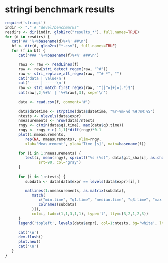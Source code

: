 # stringi benchmark results #

```r
require('stringi')
indir <- "." # "devel/benchmarks"
resdirs <- dir(indir, glob2rx("results_*"), full.names=TRUE)
for (d in resdirs) {
   cat('## '%+%basename(d)%+%' ##\n')
   bf <- dir(d, glob2rx("*.csv"), full.names=TRUE)
   for (f in bf) {
      cat('### '%+%basename(f)%+%' ###\n')

      raw2 <- raw <- readLines(f)
      raw <- raw[stri_detect_regex(raw, "^#")]
      raw <- stri_replace_all_regex(raw, "^# *", "")
      cat('data | value\n')
      cat('---- | -----\n')
      raw <- stri_match_first_regex(raw, '^([^=]+)=(.*)$')
      cat(raw[,2]%+%' | '%+%raw[,3], sep='\n')
      
      data <- read.csv(f, comment='#')
      
      data$datetime <- strptime(data$datetime, "%Y-%m-%d %H:%M:%S")
      ntests <- nlevels(data$expr)
      nmeasurements <- nrow(data)/ntests
      rngy <- c(min(data$q1.time), max(data$q3.time))
      rngy <- rngy + c(-1,1)*diff(rngy)*0.1
      plot(1:nmeasurements,
         rep(NA, nmeasurements), ylim=rngy,
         xlab='Measurement', ylab='Time [s]', main=basename(f))
      
      for (i in 1:nmeasurements) {
         text(i, mean(rngy), sprintf("%s (%s)", data$git_sha[i], as.character(data$datetime[i])),
               srt=90, col='gray')
      }
      
      for (i in 1:ntests) {
         subdata <- data[data$expr == levels(data$expr)[i],]

         matlines(1:nmeasurements, as.matrix(subdata[,
            match(
               c("min.time", "q1.time", "median.time", "q3.time", "max.time"),
               colnames(subdata)
            )]),
            col=i, lwd=c(1,1,3,1,1), type='l', lty=c(3,2,1,2,3))
      }
      legend('topleft', levels(data$expr), col=1:ntests, bg='white', lty=1, lwd=2)
      
      cat('\n')
      dev.flush()
      plot.new()
      cat('\n')
   }
}
```
